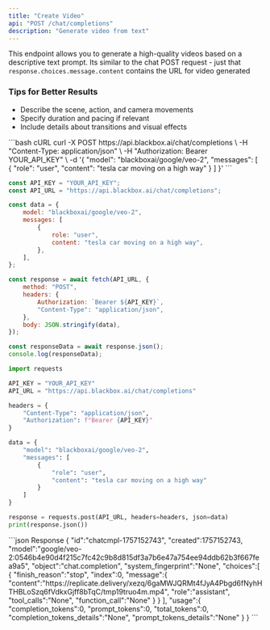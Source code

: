 ```yaml
---
title: "Create Video"
api: "POST /chat/completions"
description: "Generate video from text"
---
```


This endpoint allows you to generate a high-quality videos based on a descriptive text prompt.
Its similar to the chat POST request - just that `response.choices.message.content` contains the URL for video generated


### Tips for Better Results

-   Describe the scene, action, and camera movements
-   Specify duration and pacing if relevant
-   Include details about transitions and visual effects

<RequestExample>
```bash cURL
curl -X POST https://api.blackbox.ai/chat/completions \
-H "Content-Type: application/json" \
-H "Authorization: Bearer YOUR_API_KEY" \
-d '{
    "model": "blackboxai/google/veo-2",
    "messages": [
        {
            "role": "user",
            "content": "tesla car moving on a high way"
        }
    ]
}'
```

```javascript Node.js
const API_KEY = "YOUR_API_KEY";
const API_URL = "https://api.blackbox.ai/chat/completions";

const data = {
    model: "blackboxai/google/veo-2",
    messages: [
        {
            role: "user",
            content: "tesla car moving on a high way",
        },
    ],
};

const response = await fetch(API_URL, {
    method: "POST",
    headers: {
        Authorization: `Bearer ${API_KEY}`,
        "Content-Type": "application/json",
    },
    body: JSON.stringify(data),
});

const responseData = await response.json();
console.log(responseData);
```

```python Python
import requests

API_KEY = "YOUR_API_KEY"
API_URL = "https://api.blackbox.ai/chat/completions"

headers = {
    "Content-Type": "application/json",
    "Authorization": f"Bearer {API_KEY}"
}

data = {
    "model": "blackboxai/google/veo-2",
    "messages": [
        {
            "role": "user",
            "content": "tesla car moving on a high way"
        }
    ]
}

response = requests.post(API_URL, headers=headers, json=data)
print(response.json())
```

</RequestExample>

<ResponseExample>
```json Response
{
  "id":"chatcmpl-1757152743",
  "created":1757152743,
  "model":"google/veo-2:0546b4e90d4f215c7fc42c9b8d815df3a7b6e47a754ee94ddb62b3f667fea9a5",
  "object":"chat.completion",
  "system_fingerprint":"None",
  "choices":[
    {
      "finish_reason":"stop",
      "index":0,
      "message":{
        "content":"https://replicate.delivery/xezq/6gaMWJQRMt4fJyA4Pbgd6fNyhHTHBLoSzq6fVdkxGjff8bTqC/tmp19truo4m.mp4",
        "role":"assistant",
        "tool_calls":"None",
        "function_call":"None"
      }
    }
  ],
  "usage":{
    "completion_tokens":0,
    "prompt_tokens":0,
    "total_tokens":0,
    "completion_tokens_details":"None",
    "prompt_tokens_details":"None"
  }
}
```
</ResponseExample>
